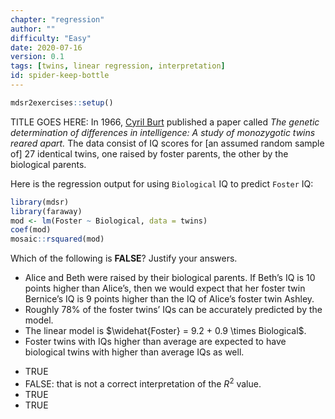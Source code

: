 ```yaml
---
chapter: "regression"
author: ""
difficulty: "Easy"
date: 2020-07-16 
version: 0.1
tags: [twins, linear regression, interpretation]
id: spider-keep-bottle
---
```


```r
mdsr2exercises::setup()
```

TITLE GOES HERE: In 1966, [Cyril Burt](http://en.wikipedia.org/wiki/Cyril_Burt) published a paper called *The genetic determination of differences in intelligence: A study of monozygotic twins reared apart.* The data consist of IQ scores for [an assumed random sample of] 27 identical twins, one raised by foster parents, the other by the biological parents. 

Here is the regression output for using `Biological` IQ to predict `Foster` IQ:

```r
library(mdsr)
library(faraway)
mod <- lm(Foster ~ Biological, data = twins)
coef(mod)
mosaic::rsquared(mod)
```
Which of the following is **FALSE**? Justify your answers.

-  Alice and Beth were raised by their biological parents. If Beth's IQ is 10 points higher than Alice's, then we would expect that her foster twin Bernice's IQ is 9 points higher than the IQ of Alice's foster twin Ashley. 
-  Roughly 78% of the foster twins' IQs can be accurately predicted by the model.
-  The linear model is $\widehat{Foster} = 9.2 + 0.9 \times Biological$.
-  Foster twins with IQs higher than average are expected to have biological twins with higher than average IQs as well.

 <!--begin-answer-->

-  TRUE
-  FALSE: that is not a correct interpretation of the $R^2$ value.
-  TRUE
-  TRUE

<!--end-answer-->


